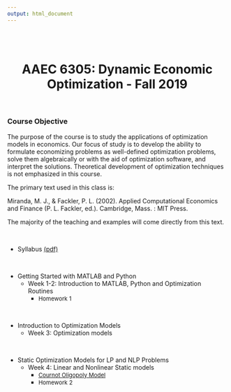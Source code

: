 ```yaml
---
output: html_document
---
```

<br>
<br>

<center>
# **AAEC 6305: Dynamic Economic Optimization** - Fall 2019  
</center>

<br>

### Course Objective

The purpose of the course is to study the applications of optimization models in economics.  Our focus of study is to develop the ability to formulate economizing problems as well-defined optimization problems, solve them algebraically or with the aid of optimization software, and interpret the solutions.  Theoretical development of optimization techniques is not emphasized in this course. 

The primary text used in this class is:

Miranda, M. J., & Fackler, P. L. (2002). Applied Computational Economics and Finance (P. L. Fackler, ed.). Cambridge, Mass. : MIT Press.

The majority of the teaching and examples will come directly from this text.

<br>

* Syllabus [(pdf)](pdf/Syllabus _AAEC6305_Fall2019.pdf)  

<br>

* Getting Started with MATLAB and Python
  *  Week 1-2: Introduction to MATLAB, Python and Optimization Routines
      *  <font size="2"> Homework 1 </font>
      
<br>

* Introduction to Optimization Models
  *  Week 3: Optimization models  
  
<br>

* Static Optimization Models for LP and NLP Problems
  *  Week 4: Linear and Nonlinear Static models
      * <a class="reference download internal" download="" href="Optim_Class_Fall2019/Cournot_oligopolist_problem.ipynb"><font size="2">Cournot Oligopoly Model</font></a>
      <!-- *   <a class="reference download internal" download="" href="Optim_Class_Fall2019/Broydens_Method.ipynb"><font size="2">Broyden's Method</font></a> -->
      *  <font size="2"> Homework 2 </font>

  
<br>
<br>
<br>
<br>
<br>
<br>
<br>
<br>
<br>
<br>
<br>
